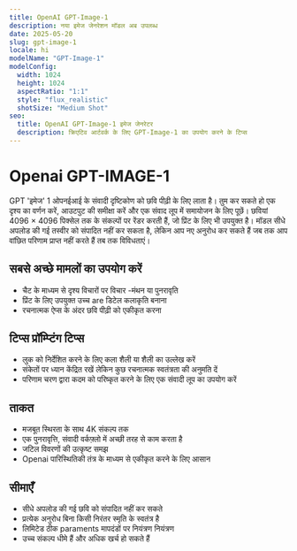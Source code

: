 ```yaml
---
title: OpenAI GPT-Image-1
description: नया इमेज जेनरेशन मॉडल अब उपलब्ध
date: 2025-05-20
slug: gpt-image-1
locale: hi
modelName: "GPT-Image-1"
modelConfig:
  width: 1024
  height: 1024
  aspectRatio: "1:1"
  style: "flux_realistic"
  shotSize: "Medium Shot"
seo:
  title: OpenAI GPT-Image-1 इमेज जेनरेटर
  description: क्रिएटिव आर्टवर्क के लिए GPT-Image-1 का उपयोग करने के टिप्स
---
```


# Openai GPT-IMAGE-1

GPT 'इमेज' 1 ओपनईआई के संवादी दृष्टिकोण को छवि पीढ़ी के लिए लाता है। तुम कर सकते हो
एक दृश्य का वर्णन करें, आउटपुट की समीक्षा करें और एक संवाद लूप में समायोजन के लिए पूछें।
छवियां 4096 × 4096 पिक्सेल तक के संकल्पों पर रेंडर करती हैं, जो प्रिंट के लिए भी उपयुक्त है।
मॉडल सीधे अपलोड की गई तस्वीर को संपादित नहीं कर सकता है, लेकिन आप नए अनुरोध कर सकते हैं
जब तक आप वांछित परिणाम प्राप्त नहीं करते हैं तब तक विविधताएं।

## सबसे अच्छे मामलों का उपयोग करें

- चैट के माध्यम से दृश्य विचारों पर विचार -मंथन या पुनरावृति
- प्रिंट के लिए उपयुक्त उच्च are डिटेल कलाकृति बनाना
- रचनात्मक ऐप्स के अंदर छवि पीढ़ी को एकीकृत करना

## टिप्स प्रॉम्प्टिंग टिप्स

- लुक को निर्देशित करने के लिए कला शैली या शैली का उल्लेख करें
- संकेतों पर ध्यान केंद्रित रखें लेकिन कुछ रचनात्मक स्वतंत्रता की अनुमति दें
- परिणाम चरण द्वारा कदम को परिष्कृत करने के लिए एक संवादी लूप का उपयोग करें

## ताकत

- मजबूत स्थिरता के साथ 4K संकल्प तक
- एक पुनरावृत्ति, संवादी वर्कफ़्लो में अच्छी तरह से काम करता है
- जटिल विवरणों की उत्कृष्ट समझ
- Openai पारिस्थितिकी तंत्र के माध्यम से एकीकृत करने के लिए आसान

## सीमाएँ

- सीधे अपलोड की गई छवि को संपादित नहीं कर सकते
- प्रत्येक अनुरोध बिना किसी निरंतर स्मृति के स्वतंत्र है
- लिमिटेड ठीक paraments मापदंडों पर नियंत्रण नियंत्रण
- उच्च संकल्प धीमे हैं और अधिक खर्च हो सकते हैं
